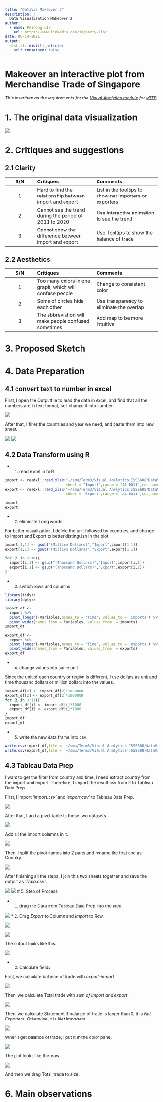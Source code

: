 ```yaml
---
title: "DataViz Makeover 2"
description: |
  Data Visualization Makeover 2
author:
  - name: Peirong LIN
    url: https://www.linkedin.com/in/perry-lin/
date: 06-14-2021
output:
  distill::distill_article:
    self_contained: false
---
```

# Makeover an interactive plot from Merchandise Trade of Singapore


*This is written as the requirements for the [Visual Analytics module](https://wiki.smu.edu.sg/2021t2isss608/Course_information) for [MITB](https://scis.smu.edu.sg/master-it-business).*


# 1. The original data visualization

![](img/image01.jpg)

# 2. Critiques and suggestions

## 2.1 Clarity


| S/N   | Critiques     | Comments       |
|:-----:|:------------- |:-------------- |
|   1   | Hard to find the relationship between import and export | List in the tooltips to show net importers or exporters |
|   2   | Cannot see the trend during the period of 2011 to 2020 | Use interactive animation to see the trend |
|   3   | Cannot show the difference between import and export | Use Tooltips to show the balance of trade |



## 2.2 Aesthetics

| S/N   | Critiques     | Comments       |
|:-----:|:------------- |:-------------- |
|   1   | Too many colors in one graph, which will confuse people | Change to consistent color |
|   2   | Some of circles hide each other | Use transparency to eliminate the overlap |
|   3   | The abbreviation will make people confused sometimes | Add map to be more intuitive |


# 3. Proposed Sketch

# 4. Data Preparation

## 4.1 convert text to number in excel

First, I open the Outputfile to read the data in excel, and find that all the numbers are in text format, so I change it into number.

![](img/image02.jpg)

After that, I filter the countries and year we need, and paste them into new sheet.

![](img/image03.jpg)
![](img/image04.jpg)

## 4.2 Data Transform using R

* 1. read excel in to R

```r
import <- readxl::read_xlsx("~/smu/Term3/Visual Analytics-ISSS608/DataViz Makeover 2/outputFile.xlsx",
                            sheet = "Import",range = "A1:DQ11",col_names = TRUE)
export <- readxl::read_xlsx("~/smu/Term3/Visual Analytics-ISSS608/DataViz Makeover 2/outputFile.xlsx",
                            sheet = "Export",range = "A1:DQ11",col_names = TRUE)

import
export
```

* 2. eliminate Long words

For better visualization, I delete the unit followed by countries, and change to Import and Export to better distinguish in the plot.

```r
import[1,1] <- gsub("(Million Dollars)","Import",import[1,1])
export[1,1] <- gsub("(Million Dollars)","Export",export[1,1])

for (i in 2:10){
  import[i,1] <- gsub("(Thousand Dollars)","Import",import[i,1])
  export[i,1] <- gsub("(Thousand Dollars)","Export",export[i,1])
}
```

* 3. swtich rows and columns

```r
library(tidyr)
library(dplyr)
```

```r
import_df <- 
  import %>%
  pivot_longer(-Variables,names_to = 'Time', values_to = 'imports') %>%
  pivot_wider(names_from = Variables, values_from  = imports) 
import_df
```

```r
export_df <- 
  export %>%
  pivot_longer(-Variables,names_to = 'Time', values_to = 'exports') %>%
  pivot_wider(names_from = Variables, values_from  = exports)
export_df
```

* 4. change values into same unit

Since the unit of each country or region is different, I use dollars as unit and time thousand dollars or million dollars into the values.

```r
import_df[2] <- import_df[2]*1000000
export_df[2] <- export_df[2]*1000000
for (i in 3:11){
  import_df[i] <- import_df[i]*1000
  export_df[i] <- export_df[i]*1000
}
import_df
export_df
```

* 5. write the new data frame into csv

```r
write.csv(import_df,file = '~/smu/Term3/Visual Analytics-ISSS608/DataViz Makeover 2/import.csv')
write.csv(export_df,file = '~/smu/Term3/Visual Analytics-ISSS608/DataViz Makeover 2/export.csv')

```

## 4.3 Tableau Data Prep

I want to get the filter from country and time, I need extract country from the import and export. Therefore, I import the result csv from R to Tableau Data Prep.


First, I import *'import.csv'* and *'export.csv'* to Tableau Data Prep.

![](img/image05.png)

After that, I add a pivot table to these two datasets.

![](img/image06.png)

Add all the import columns in it.

![](img/image07.png)

Then, I split the pivot names into 2 parts and rename the first one as Country.


![](img/image08.png)

After finishing all the steps, I join this two sheets together and save the output as *'Data.csv'*.

![](img/image09.png)
![](img/image10.png)
# 5. Step of Process

* 1. drag the Data from Tableau Data Prep into the area.

![](img/image11.png)
* 2. Drag *Export* to Column and *Import* to Row.

![](img/image12.png)

![](img/image14.png)

The output looks like this.

![](img/image13.png)

* 3. Calculate fields

First, we calculate balance of trade with *export-import*.

![](img/image15.png)

Then, we calculate Total trade with *sum of import and export*.

![](img/image16.png)

Then, we calculate Statement.If balance of trade is larger than 0, it is *Net Exporters*. Otherwise, it is *Net Importers*. 

![](img/image17.png)

When I get balance of trade, I put it in the color pane. 

![](img/image18.png)

The plot looks like this now.

![](img/image19.png)

And then we drag Total_trade to size.



# 6. Main observations

